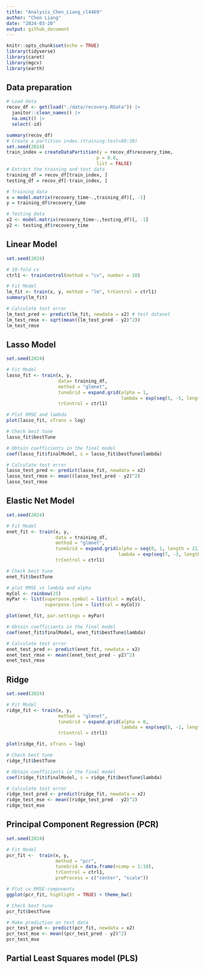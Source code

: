 ```yaml
---
title: "Analysis_Chen_Liang_cl4469"
author: "Chen Liang"
date: "2024-03-20"
output: github_document
---
```


```r
knitr::opts_chunk$set(echo = TRUE)
library(tidyverse)
library(caret)
library(mgcv)
library(earth)
```

## Data preparation
```r
# Load data
recov_df <- get(load("./data/recovery.RData")) |> 
  janitor::clean_names() |>
  na.omit() |>
  select(-id)

summary(recov_df)
# Create a partition index.(training:test=80:20)
set.seed(2024)
train_index = createDataPartition(y = recov_df$recovery_time,
                                 p = 0.8,
                                 list = FALSE)
# Extract the training and test data
training_df = recov_df[train_index, ]
testing_df = recov_df[-train_index, ]

# Training data
x = model.matrix(recovery_time~.,training_df)[, -1]
y = training_df$recovery_time

# Testing data
x2 <- model.matrix(recovery_time~.,testing_df)[, -1]
y2 <- testing_df$recovery_time

```

## Linear Model
```r
set.seed(2024)

# 10-fold cv
ctrl1 <- trainControl(method = "cv", number = 10)

# Fit Model
lm_fit <- train(x, y, method = "lm", trControl = ctrl1)
summary(lm_fit)

# Calculate test error
lm_test_pred <- predict(lm_fit, newdata = x2) # test dataset
lm_test_rmse <- sqrt(mean((lm_test_pred - y2)^2))
lm_test_rmse
```

## Lasso Model
```r
set.seed(2024)

# Fit Model
lasso_fit <- train(x, y,
                   data= training_df,
                   method = "glmnet",
                   tuneGrid = expand.grid(alpha = 1, 
                                          lambda = exp(seq(5, -5, length = 100))),
                   trControl = ctrl1)

# Plot RMSE and lambda
plot(lasso_fit, xTrans = log)

# Check best tune
lasso_fit$bestTune

# Obtain coefficients in the final model
coef(lasso_fit$finalModel, s = lasso_fit$bestTune$lambda)

# Calculate test error
lasso_test_pred <- predict(lasso_fit, newdata = x2)
lasso_test_rmse <- mean((lasso_test_pred - y2)^2)
lasso_test_rmse
```

## Elastic Net Model
```r
set.seed(2024)

# Fit Model
enet_fit <- train(x, y,
                  data = training_df,
                  method = "glmnet",
                  tuneGrid = expand.grid(alpha = seq(0, 1, length = 21), 
                                         lambda = exp(seq(7, -3, length = 100))),
                  trControl = ctrl1)

# Check best tune
enet_fit$bestTune

# plot RMSE vs lambda and alpha
myCol <- rainbow(25)
myPar <- list(superpose.symbol = list(col = myCol),
              superpose.line = list(col = myCol))

plot(enet_fit, par.settings = myPar)

# Obtain coefficients in the final model
coef(enet_fit$finalModel, enet_fit$bestTune$lambda)

# Calculate test error
enet_test_pred <- predict(enet_fit, newdata = x2)
enet_test_rmse <- mean((enet_test_pred - y2)^2)
enet_test_rmse
```

## Ridge
```r
set.seed(2024)

# Fit Model
ridge_fit <- train(x, y,
                   method = "glmnet", 
                   tuneGrid = expand.grid(alpha = 0,
                                          lambda = exp(seq(8, -1, length=100))),
                   trControl = ctrl1)

plot(ridge_fit, xTrans = log)

# Check best tune
ridge_fit$bestTune

# Obtain coefficients in the final model
coef(ridge_fit$finalModel, s = ridge_fit$bestTune$lambda)

# Calculate test error
ridge_test_pred <- predict(ridge_fit, newdata = x2)
ridge_test_mse <- mean((ridge_test_pred - y2)^2)
ridge_test_mse
```

## Principal Component Regression (PCR)
```r
set.seed(2024)

# Fit Model
pcr_fit <-  train(x, y,
                  method = "pcr",
                  tuneGrid = data.frame(ncomp = 1:18),
                  trControl = ctrl1,
                  preProcess = c("center", "scale"))

# Plot cv RMSE-components
ggplot(pcr_fit, highlight = TRUE) + theme_bw()

# Check best tune
pcr_fit$bestTune

# Make prediction on test data
pcr_test_pred <- predict(pcr_fit, newdata = x2)
pcr_test_mse <- mean((pcr_test_pred - y2)^2)
pcr_test_mse
```

## Partial Least Squares model (PLS)
```r



```





